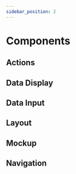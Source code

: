 ```yaml
---
sidebar_position: 2
---
```



# Components

## Actions

<CardDisplay categoryComponent='action' />

## Data Display

<CardDisplay categoryComponent='data-display' />

## Data Input

<CardDisplay categoryComponent='data-input' />

## Layout

<CardDisplay categoryComponent='layout' />

## Mockup

<CardDisplay categoryComponent='mockup' />

## Navigation

<CardDisplay categoryComponent='navigation' />
